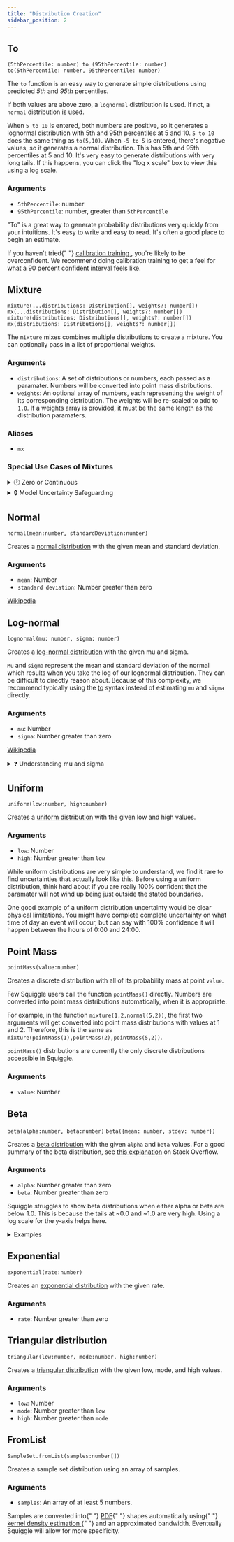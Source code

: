 ```yaml
---
title: "Distribution Creation"
sidebar_position: 2
---
```



## To

`(5thPercentile: number) to (95thPercentile: number)`  
`to(5thPercentile: number, 95thPercentile: number)`

The `to` function is an easy way to generate simple distributions using predicted _5th_ and _95th_ percentiles.

If both values are above zero, a `lognormal` distribution is used. If not, a `normal` distribution is used.

<Tabs lazy>
  <TabItem value="ex1" label="5 to 10" default>
    When <code>5 to 10</code> is entered, both numbers are positive, so it
    generates a lognormal distribution with 5th and 95th percentiles at 5 and
    10.
    <SquiggleEditor defaultCode="5 to 10" />
  </TabItem>
  <TabItem value="ex3" label="to(5,10)">
    <code>5 to 10</code> does the same thing as <code>to(5,10)</code>.
    <SquiggleEditor defaultCode="to(5,10)" />
  </TabItem>
  <TabItem value="ex2" label="-5 to 5">
    When <code>-5 to 5</code> is entered, there's negative values, so it
    generates a normal distribution. This has 5th and 95th percentiles at 5 and
    10.
    <SquiggleEditor defaultCode="-5 to -3" />
  </TabItem>
  <TabItem value="ex4" label="1 to 10000">
    It's very easy to generate distributions with very long tails. If this
    happens, you can click the "log x scale" box to view this using a log scale.
    <SquiggleEditor defaultCode="1 to 10000" />
  </TabItem>
</Tabs>

### Arguments

- `5thPercentile`: number
- `95thPercentile`: number, greater than `5thPercentile`

<Admonition type="tip" title="Tip">
  <p>
    "<bold>To</bold>" is a great way to generate probability distributions very
    quickly from your intuitions. It's easy to write and easy to read. It's
    often a good place to begin an estimate.
  </p>
</Admonition>

<Admonition type="caution" title="Caution">
  <p>
    If you haven't tried{" "}
    <a href="https://www.lesswrong.com/posts/LdFbx9oqtKAAwtKF3/list-of-probability-calibration-exercises">
      calibration training
    </a>
    , you're likely to be overconfident. We recommend doing calibration training
    to get a feel for what a 90 percent confident interval feels like.
  </p>
</Admonition>

## Mixture

`mixture(...distributions: Distribution[], weights?: number[])`
`mx(...distributions: Distribution[], weights?: number[])`
`mixture(distributions: Distributions[], weights?: number[])`
`mx(distributions: Distributions[], weights?: number[])`

The `mixture` mixes combines multiple distributions to create a mixture. You can optionally pass in a list of proportional weights.

<Tabs lazy>
  <TabItem value="ex1" label="Simple" default>
    <SquiggleEditor defaultCode="mixture(1 to 2, 5 to 8, 9 to 10)" />
  </TabItem>
  <TabItem value="ex2" label="With Weights">
    <SquiggleEditor defaultCode="mixture(1 to 2, 5 to 8, 9 to 10, [0.1, 0.1, 0.8])" />
  </TabItem>
  <TabItem value="ex3" label="With Continuous and Discrete Inputs">
    <SquiggleEditor defaultCode="mixture(1 to 5, 8 to 10, 1, 3, 20)" />
  </TabItem>
  <TabItem value="ex4" label="Array of Distributions Input">
    <SquiggleEditor defaultCode="mx([1 to 2, exponential(1)], [1,1])" />
  </TabItem>
</Tabs>

### Arguments

- `distributions`: A set of distributions or numbers, each passed as a paramater. Numbers will be converted into point mass distributions.
- `weights`: An optional array of numbers, each representing the weight of its corresponding distribution. The weights will be re-scaled to add to `1.0`. If a weights array is provided, it must be the same length as the distribution paramaters.

### Aliases

- `mx`

### Special Use Cases of Mixtures

<details>
  <summary>🕐 Zero or Continuous</summary>
  <p>
    One common reason to have mixtures of continous and discrete distributions is to handle the special case of 0.
    Say I want to model the time I will spend on some upcoming project. I think I have an 80% chance of doing it.
  </p>

  <p>
    In this case, I have a 20% chance of spending 0 time with it. I might estimate my hours with,
  </p>
  <SquiggleEditor
    defaultCode={`hours_the_project_will_take = 5 to 20
chance_of_doing_anything = 0.8
mx(hours_the_project_will_take, 0, [chance_of_doing_anything, 1 - chance_of_doing_anything])`}
  />
</details>

<details>
  <summary>🔒 Model Uncertainty Safeguarding</summary>
  <p>
  One technique several <a href="https://www.foretold.io/">Foretold.io</a> users used is to combine their main guess, with a
  "just-in-case distribution". This latter distribution would have very low weight, but would be
  very wide, just in case they were dramatically off for some weird reason.
  </p>
<SquiggleEditor
  defaultCode={`forecast = 3 to 30
chance_completely_wrong = 0.05
forecast_if_completely_wrong = -100 to 200
mx(forecast, forecast_if_completely_wrong, [1-chance_completely_wrong, chance_completely_wrong])`}
/>

</details>

## Normal

`normal(mean:number, standardDeviation:number)`

Creates a [normal distribution](https://en.wikipedia.org/wiki/Normal_distribution) with the given mean and standard deviation.

<Tabs lazy>
  <TabItem value="ex1" label="normal(5,1)" default>
    <SquiggleEditor defaultCode="normal(5, 1)" />
  </TabItem>
  <TabItem value="ex2" label="normal(100000000000, 100000000000)">
    <SquiggleEditor defaultCode="normal(100000000000, 100000000000)" />
  </TabItem>
</Tabs>

### Arguments

- `mean`: Number
- `standard deviation`: Number greater than zero

[Wikipedia](https://en.wikipedia.org/wiki/Normal_distribution)

## Log-normal

`lognormal(mu: number, sigma: number)`

Creates a [log-normal distribution](https://en.wikipedia.org/wiki/Log-normal_distribution) with the given mu and sigma.

`Mu` and `sigma` represent the mean and standard deviation of the normal which results when
you take the log of our lognormal distribution. They can be difficult to directly reason about.
Because of this complexity, we recommend typically using the <a href="#to">to</a> syntax instead of estimating `mu` and `sigma` directly.

<SquiggleEditor defaultCode="lognormal(0, 0.7)" />

### Arguments

- `mu`: Number
- `sigma`: Number greater than zero

[Wikipedia](https://en.wikipedia.org/wiki/Log-normal_distribution)

<details>
  <summary>
    ❓ Understanding <bold>mu</bold> and <bold>sigma</bold>
  </summary>
  <p>
    The log of <code>lognormal(mu, sigma)</code> is a normal distribution with
    mean <code>mu</code>
    and standard deviation <code>sigma</code>. For example, these two distributions
    are identical:
  </p>
  <SquiggleEditor
    defaultCode={`normalMean = 10
normalStdDev = 2
logOfLognormal = log(lognormal(normalMean, normalStdDev))
[logOfLognormal, normal(normalMean, normalStdDev)]`}
  />
</details>

## Uniform

`uniform(low:number, high:number)`

Creates a [uniform distribution](<https://en.wikipedia.org/wiki/Uniform_distribution_(continuous)>) with the given low and high values.

<SquiggleEditor defaultCode="uniform(3,7)" />

### Arguments

- `low`: Number
- `high`: Number greater than `low`

<Admonition type="caution" title="Caution">
  <p>
    While uniform distributions are very simple to understand, we find it rare
    to find uncertainties that actually look like this. Before using a uniform
    distribution, think hard about if you are really 100% confident that the
    paramater will not wind up being just outside the stated boundaries.
  </p>

  <p>
    One good example of a uniform distribution uncertainty would be clear
    physical limitations. You might have complete complete uncertainty on what
    time of day an event will occur, but can say with 100% confidence it will
    happen between the hours of 0:00 and 24:00.
  </p>
</Admonition>

## Point Mass

`pointMass(value:number)`

Creates a discrete distribution with all of its probability mass at point `value`.

Few Squiggle users call the function `pointMass()` directly. Numbers are converted into point mass distributions automatically, when it is appropriate.

For example, in the function `mixture(1,2,normal(5,2))`, the first two arguments will get converted into point mass distributions
with values at 1 and 2. Therefore, this is the same as `mixture(pointMass(1),pointMass(2),pointMass(5,2))`.

`pointMass()` distributions are currently the only discrete distributions accessible in Squiggle.

<Tabs lazy>
  <TabItem value="ex1" label="pointMass(3)" default>
    <SquiggleEditor defaultCode="pointMass(3)" />
  </TabItem>
  <TabItem value="ex3" label="mixture(1,3,5)">
    <SquiggleEditor defaultCode="mixture(1,3,5)" />
  </TabItem>
  <TabItem value="ex2" label="normal(5,2) * 6">
    <SquiggleEditor defaultCode="normal(5,2) * 6" />
  </TabItem>
  <TabItem value="ex4" label="dotAdd(normal(5,2), 6)">
    <SquiggleEditor defaultCode="dotAdd(normal(5,2), 6)" />
  </TabItem>
  <TabItem value="ex5" label="dotMultiply(normal(5,2), 6)">
    <SquiggleEditor defaultCode="dotMultiply(normal(5,2), 6)" />
  </TabItem>
</Tabs>

### Arguments

- `value`: Number

## Beta

`beta(alpha:number, beta:number)`
`beta({mean: number, stdev: number})`

Creates a [beta distribution](https://en.wikipedia.org/wiki/Beta_distribution) with the given `alpha` and `beta` values. For a good summary of the beta distribution, see [this explanation](https://stats.stackexchange.com/a/47782) on Stack Overflow.

<Tabs lazy>
  <TabItem value="ex1" label="beta(10, 20)" default>
    <SquiggleEditor defaultCode="beta(10,20)" />
  </TabItem>
  <TabItem value="ex2" label="beta(1000, 1000)">
    <SquiggleEditor defaultCode="beta(1000, 2000)" />
  </TabItem>
  <TabItem value="ex3" label="beta(1, 10)">
    <SquiggleEditor defaultCode="beta(1, 10)" />
  </TabItem>
  <TabItem value="ex4" label="beta(10, 1)">
    <SquiggleEditor defaultCode="beta(10, 1)" />
  </TabItem>
  <TabItem value="ex5" label="beta(0.8, 0.8)">
    <SquiggleEditor defaultCode="beta(0.8, 0.8)" />
  </TabItem>
  <TabItem
    value="from mean and standard deviation"
    label="beta({mean: 0.39, stdev: 0.1})"
  >
    <SquiggleEditor initialSquiggleString="beta({mean: 0.39, stdev: 0.1})" />
  </TabItem>
</Tabs>

### Arguments

- `alpha`: Number greater than zero
- `beta`: Number greater than zero

<Admonition type="caution" title="Caution with small numbers">
  <p>
    Squiggle struggles to show beta distributions when either alpha or beta are
    below 1.0. This is because the tails at ~0.0 and ~1.0 are very high. Using a
    log scale for the y-axis helps here.
  </p>
  <details>
    <summary>Examples</summary>
    <Tabs lazy>
      <TabItem value="ex1" label="beta(0.3, 0.3)" default>
        <SquiggleEditor defaultCode="beta(0.3, 0.3)" />
      </TabItem>
      <TabItem value="ex2" label="beta(0.5, 0.5)">
        <SquiggleEditor defaultCode="beta(0.5, 0.5)" />
      </TabItem>
      <TabItem value="ex3" label="beta(0.8, 0.8)">
        <SquiggleEditor defaultCode="beta(.8,.8)" />
      </TabItem>
      <TabItem value="ex4" label="beta(0.9, 0.9)">
        <SquiggleEditor defaultCode="beta(.9,.9)" />
      </TabItem>
    </Tabs>
  </details>
</Admonition>

## Exponential

`exponential(rate:number)`

Creates an [exponential distribution](https://en.wikipedia.org/wiki/Exponential_distribution) with the given rate.

<SquiggleEditor defaultCode="exponential(4)" />

### Arguments

- `rate`: Number greater than zero

## Triangular distribution

`triangular(low:number, mode:number, high:number)`

Creates a [triangular distribution](https://en.wikipedia.org/wiki/Triangular_distribution) with the given low, mode, and high values.

### Arguments

- `low`: Number
- `mode`: Number greater than `low`
- `high`: Number greater than `mode`

<SquiggleEditor defaultCode="triangular(1, 2, 4)" />

## FromList

`SampleSet.fromList(samples:number[])`

Creates a sample set distribution using an array of samples.

<SquiggleEditor defaultCode="SampleSet.fromList([1,2,3,4,6,5,5,5])" />

### Arguments

- `samples`: An array of at least 5 numbers.

<Admonition type="caution" title="Caution!">
  <p>
    Samples are converted into{" "}
    <a href="https://en.wikipedia.org/wiki/Probability_density_function">PDF</a>{" "}
    shapes automatically using{" "}
    <a href="https://en.wikipedia.org/wiki/Kernel_density_estimation">
      kernel density estimation
    </a>{" "}
    and an approximated bandwidth. Eventually Squiggle will allow for more
    specificity.
  </p>
</Admonition>
